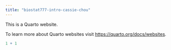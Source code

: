 ```yaml
---
title: "biostat777-intro-cassie-chou"
---
```


This is a Quarto website.

To learn more about Quarto websites visit <https://quarto.org/docs/websites>.

```r
1 + 1
```
